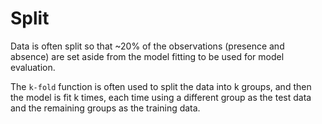 # Split

Data is often split so that \~20% of the observations (presence and absence) are set aside from the model fitting to be used for model evaluation.

The `k-fold` function is often used to split the data into k groups, and then the model is fit k times, each time using a different group as the test data and the remaining groups as the training data.

